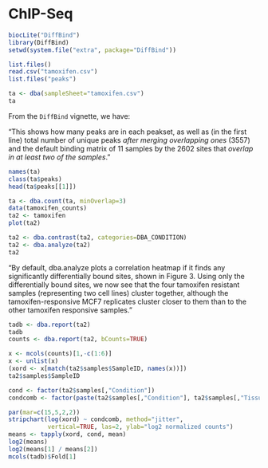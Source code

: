 # ChIP-Seq

```r
biocLite("DiffBind")
library(DiffBind)
setwd(system.file("extra", package="DiffBind"))
```

```r
list.files()
read.csv("tamoxifen.csv")
list.files("peaks")
```

```r
ta <- dba(sampleSheet="tamoxifen.csv")
ta
```

From the `DiffBind` vignette, we have:

"This shows how many peaks are in each peakset, as well as (in the first line) total number of unique peaks *after merging overlapping ones* (3557) and the default binding matrix of 11 samples by the 2602 sites that *overlap in at least two of the samples*."

```r
names(ta)
class(ta$peaks)
head(ta$peaks[[1]])
```

```r
ta <- dba.count(ta, minOverlap=3)
data(tamoxifen_counts)
ta2 <- tamoxifen
plot(ta2)
```

```r
ta2 <- dba.contrast(ta2, categories=DBA_CONDITION)
ta2 <- dba.analyze(ta2)
ta2
```

"By default, dba.analyze plots a correlation heatmap if it finds any significantly differentially bound sites, shown in Figure 3. Using only the differentially bound sites, we now see that the four tamoxifen resistant samples (representing two cell lines) cluster together, although the tamoxifen-responsive MCF7 replicates cluster closer to them than to the other tamoxifen responsive samples."


```r
tadb <- dba.report(ta2)
tadb
counts <- dba.report(ta2, bCounts=TRUE)
```

```r
x <- mcols(counts)[1,-c(1:6)]
x <- unlist(x)
(xord <- x[match(ta2$samples$SampleID, names(x))])
ta2$samples$SampleID
```

```r
cond <- factor(ta2$samples[,"Condition"])
condcomb <- factor(paste(ta2$samples[,"Condition"], ta2$samples[,"Tissue"]))
```

```r
par(mar=c(15,5,2,2))
stripchart(log(xord) ~ condcomb, method="jitter", 
           vertical=TRUE, las=2, ylab="log2 normalized counts")
means <- tapply(xord, cond, mean)
log2(means)
log2(means[1] / means[2])
mcols(tadb)$Fold[1]
```

